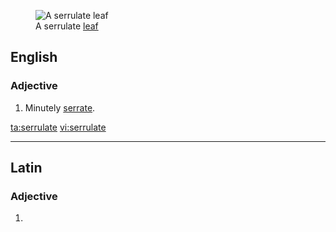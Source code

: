 [[Image:Serrulate leaf (PSF).png|thumb|A serrulate [[leaf]]]]
==English==

===Adjective===
{{en-adj|-}}

# Minutely [[serrate]].

[[ta:serrulate]]
[[vi:serrulate]]

----
==Latin==

===Adjective===
{{la-adj-form|serrulāte}}

# {{inflection of|serrulatus|serrulātus|voc|m|s|lang=la}}
{{rfc-auto}}